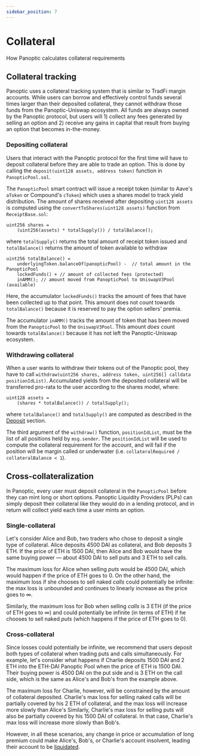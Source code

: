 ```yaml
---
sidebar_position: 7
---
```


# Collateral
How Panoptic calculates collateral requirements

## Collateral tracking

Panoptic uses a collateral tracking system that is similar to TradFi margin accounts.
While users can borrow and effectively control funds several times larger than their deposited collateral, they cannot withdraw those funds from the Panoptic-Uniswap ecosystem.
All funds are always owned by the Panoptic protocol, but users will 1) collect any fees generated by selling an option and 2) receive any gains in capital that result from buying an option that becomes in-the-money.

### Depositing collateral
Users that interact with the Panoptic protocol for the first time will have to deposit collateral before they are able to trade an option.
This is done by calling the `deposit(uint128 assets, address token)` function in `PanopticPool.sol`.

The `PanopticPool` smart contract will issue a receipt token (similar to Aave's `aToken` or Compound's `cToken`) which uses a shares model to track yield distribution.
The amount of shares received after depositing `uint128 assets` is computed using the `convertToShares(uint128 assets)` function from `ReceiptBase.sol`:

```solidity
uint256 shares =
    (uint256(assets) * totalSupply()) / totalBalance();
```

where `totalSupply()` returns the total amount of receipt token issued and `totalBalance()` returns the amount of token available to withdraw

```solidity
uint256 totalBalance() =
    underlyingToken.balanceOf(panopticPool) -  // total amount in the PanopticPool
    lockedFunds() + // amount of collected fees (protected)
    inAMM(); // amount moved from PanopticPool to UniswapV3Pool (available)
```

Here, the accumulator `lockedFunds()` tracks the amount of fees that have been collected up to that point. 
This amount does not count towards `totalBalance()` because it is reserved to pay the option sellers' premia.

The accumulator `inAMM()` tracks the amount of token that has been moved from the `PanopticPool` to the `UniswapV3Pool`.
This amount *does* count towards `totalBalance()` because it has not left the Panoptic-Uniswap ecosystem.

### Withdrawing collateral
When a user wants to withdraw their tokens out of the Panoptic pool, they have to call `withdraw(uint256 shares, address token, uint256[] calldata positionIdList)`.
Accumulated yields from the deposited collateral will be transferred pro-rata to the user according to the shares model, where:

```solidity
uint128 assets =
    (shares * totalBalance()) / totalSupply();
```
where `totalBalance()` and `totalSupply()` are computed as described in the [Deposit](/docs/panoptic-protocol/collateral#deposit) section.

The third argument of the `withdraw()` function, `positionIdList`,  must be the list of all positions held by `msg.sender`.
The `positionIdList` will be used to compute the collateral requirement for the account, and will fail if the position will be margin called or underwater (i.e. `collateralRequired / collateralBalance < 1`).


## Cross-collateralization

<!--In TradFi, most options on equities are collateralized using cash or investments with stable value.
This means that the maximum loss for a cash-secured put is limited -->

In Panoptic, every user must deposit collateral in the `PanopticPool` before they can mint long or short options.
Panoptic Liquidity Providers (PLPs) can simply deposit their collateral like they would do in a lending protocol, and in return will collect yield each time a user mints an option.

### Single-collateral
Let's consider Alice and Bob, two traders who chose to deposit a single type of collateral. Alice deposits 4500 DAI as collateral, and Bob deposits 3 ETH.
If the price of ETH is 1500 DAI, then Alice and Bob would have the same buying power — about 4500 DAI to sell puts and 3 ETH to sell calls.

The maximum loss for Alice when selling *puts* would be 4500 DAI, which would happen if the price of ETH goes to 0.
On the other hand, the maximum loss if she chooses to sell naked *calls* could potentially be infinite: the max loss is unbounded and continues to linearly increase as the price goes to $\infty$.

Similarly, the maximum loss for Bob when selling *calls* is 3 ETH (if the price of ETH goes to $\infty$) and could potentially be infinite (in terms of ETH) if he chooses to sell naked *puts* (which happens if the price of ETH goes to 0).

### Cross-collateral
Since losses could potentially be infinite, we recommend that users deposit both types of collateral when trading puts and calls simultaneously.
For example, let's consider what happens if Charlie deposits 1500 DAI and 2 ETH into the ETH-DAI Panoptic Pool when the price of ETH is 1500 DAI.
Their buying power is 4500 DAI on the put side and is 3 ETH on the call side, which is the same as Alice's and Bob's from the example above.

The maximum loss for Charlie, however, will be constrained by the amount of collateral deposited.
Charlie's max loss for selling naked calls will be partially covered by his 2 ETH of collateral, and the max loss will increase more slowly than Alice's
Similarly, Charlie's max loss for selling puts will also be partially covered by his 1500 DAI of collateral.
In that case, Charlie's max loss will increase more slowly than Bob's.

However, in all these scenarios, any change in price or accumulation of long premium could make Alice's, Bob's, or Charlie's account insolvent, leading their account to be [liquidated](/docs/panoptic-protocol/liquidations).
